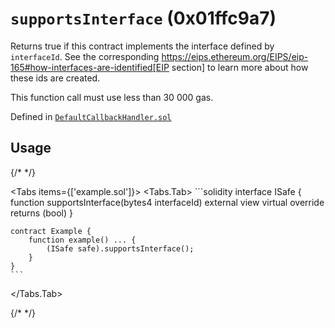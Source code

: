 

<LegacyCallout />

# `supportsInterface` (0x01ffc9a7)



Returns true if this contract implements the interface defined by
`interfaceId`. See the corresponding
https://eips.ethereum.org/EIPS/eip-165#how-interfaces-are-identified[EIP section]
to learn more about how these ids are created.

This function call must use less than 30 000 gas.

Defined in [`DefaultCallbackHandler.sol`](https://github.com/safe-global/safe-smart-account/tree/v1.3.0/contracts/handler/DefaultCallbackHandler.sol#L55)


## Usage

{/* <!-- vale off --> */}

<Tabs items={['example.sol']}>
  <Tabs.Tab>
    ```solidity
    interface ISafe {
        function supportsInterface(bytes4 interfaceId) external view virtual override returns (bool)
    }

    contract Example {
        function example() ... {
            (ISafe safe).supportsInterface();
        }
    }
    ```
  </Tabs.Tab>
</Tabs>

{/* <!-- vale on --> */}






